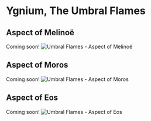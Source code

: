 # Ygnium, The Umbral Flames

## Aspect of Melinoë

Coming soon!
![Umbral Flames - Aspect of Melinoë](../../public/weapons/flames-melinoe.png)

## Aspect of Moros

Coming soon!
![Umbral Flames - Aspect of Moros](../../public/weapons/flames-moros.png)

## Aspect of Eos

Coming soon!
![Umbral Flames - Aspect of Eos](../../public/weapons/flames-eos.png)
